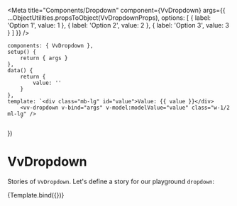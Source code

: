 
<Meta
	title="Components/Dropdown"
	component={VvDropdown}
	args={{
		...ObjectUtilities.propsToObject(VvDropdownProps),
		options: [
			{
				label: 'Option 1',
				value: 1
			},
			{
				label: 'Option 2',
				value: 2
			},
			{
				label: 'Option 3',
				value: 3
			}
		]
	}}
/>

	components: { VvDropdown },
	setup() {
		return { args }
	},
	data() {
		return {
			value: ''
		}
	},
	template: `<div class="mb-lg" id="value">Value: {{ value }}</div>
		<vv-dropdown v-bind="args" v-model:modelValue="value" class="w-1/2 ml-lg" />
		`
})

# VvDropdown

Stories of `VvDropdown`.
Let's define a story for our playground `dropdown`:

<Canvas>
	<Story name="vv-dropdown" play={dropdownTest}>
		{Template.bind({})}
	</Story>
</Canvas>
